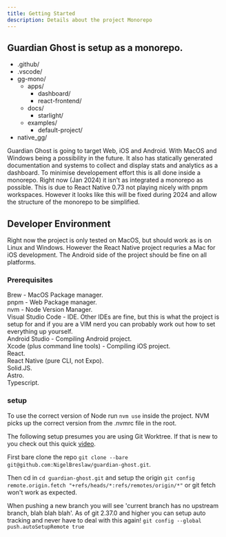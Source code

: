```yaml
---
title: Getting Started
description: Details about the project Monorepo
---
```



## Guardian Ghost is setup as a monorepo.

<FileTree>

  - .github/
  - .vscode/
  - gg-mono/
    - apps/
      - dashboard/
      - react-frontend/
    - docs/
      - starlight/
    - examples/
      - default-project/
  - native_gg/

</FileTree>

Guardian Ghost is going to target Web, iOS and Android. With MacOS and Windows being a possibility in the future. It also has
statically generated documentation and systems to collect and display stats and analytics as a dashboard. To minimise
developement effort this is all done inside a monorepo. Right now (Jan 2024) it isn't as integrated a monorepo as possible.
This is due to React Native 0.73 not playing nicely with pnpm workspaces. However it looks like this will be fixed during
2024 and allow the structure of the monorepo to be simplified.


## Developer Environment

Right now the project is only tested on MacOS, but should work as is on Linux and Windows. However the React Native project
requries a Mac for iOS development. The Android side of the project should be fine on all platforms.

### Prerequisites

Brew - MacOS Package manager.\
pnpm - Web Package manager.\
nvm - Node Version Manager.\
Visual Studio Code - IDE. Other IDEs are fine, but this is what the project is setup for and if you are a VIM nerd you can probably work
out how to set everything up yourself.\
Android Studio - Compiling Android project.\
Xcode (plus command line tools) - Compiling iOS project.\
React.\
React Native (pure CLI, not Expo).\
Solid.JS.\
Astro.\
Typescript.

### setup

To use the correct version of Node run `nvm use` inside the project. NVM picks up the correct version from the .nvmrc file in the root.

The following setup presumes you are using Git Worktree. If that is new to you check out this quick [video](https://www.youtube.com/watch?v=2uEqYw-N8uE).

First bare clone the repo `git clone --bare git@github.com:NigelBreslaw/guardian-ghost.git`.

Then cd in `cd guardian-ghost.git` and setup the origin `git config remote.origin.fetch "+refs/heads/*:refs/remotes/origin/*"` or git fetch won't work as expected.

When pushing a new branch you will see 'current branch has no upstream branch, blah blah blah'. As of git 2.37.0 and higher you can setup auto tracking and never have to deal with this again! `git config --global push.autoSetupRemote true`





